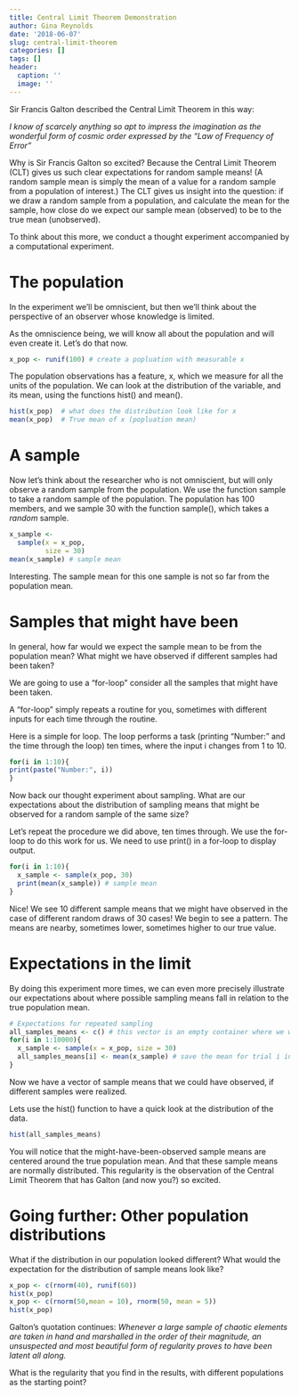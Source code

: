 ```yaml
---
title: Central Limit Theorem Demonstration
author: Gina Reynolds
date: '2018-06-07'
slug: central-limit-theorem
categories: []
tags: []
header:
  caption: ''
  image: ''
---
```


Sir Francis Galton described the Central Limit Theorem in this way:

*I know of scarcely anything so apt to impress the imagination as the wonderful form of cosmic order expressed by the "Law of Frequency of Error"*

Why is Sir Francis Galton so excited?  Because the Central Limit Theorem (CLT) gives us such clear expectations for random sample means!  (A random sample mean is simply the mean of a value for a random sample from a population of interest.) The CLT gives us insight into the question: if we draw a random sample from a population, and calculate the mean for the sample, how close do we expect our sample mean (observed) to be to the true mean (unobserved).

To think about this more, we conduct a thought experiment accompanied by a computational experiment. 

# The population

In the experiment we'll be omniscient, but then we'll think about the perspective of an observer whose knowledge is limited.

As the omniscience being, we will know all about the population and will even create it.  Let's do that now.   

```r
x_pop <- runif(100) # create a popluation with measurable x
```

The population observations has a feature, x, which we measure for all the units of the population. We can look at the distribution of the variable, and its mean, using the functions hist() and mean().

```r
hist(x_pop)  # what does the distribution look like for x
mean(x_pop)  # True mean of x (popluation mean)
```

# A sample

Now let's think about the researcher who is not omniscient, but will only observe a random sample from the population.  We use the function sample to take a random sample of the population.  The population has 100 members, and we sample 30 with the function sample(), which takes a *random* sample.  

```r
x_sample <- 
  sample(x = x_pop,
         size = 30)
mean(x_sample) # sample mean
```
Interesting.  The sample mean for this one sample is not so far from the population mean.  

# Samples that might have been 

In general, how far would we expect the sample mean to be from the population mean?  What might we have observed if different samples had been taken?

We are going to use a "for-loop" consider all the samples that might have been taken.

A "for-loop" simply repeats a routine for you, sometimes with different inputs for each time through the routine.  

Here is a simple for loop.  The loop performs a task (printing "Number:" and the time through the loop) ten times, where the input i changes from 1 to 10. 

```r
for(i in 1:10){
print(paste("Number:", i))
}
```

Now back our thought experiment about sampling.  What are our expectations about the distribution of sampling means that might be observed for a random sample of the same size? 

Let's repeat the procedure we did above, ten times through.  We use the for-loop to do this work for us. We need to use print() in a for-loop to display output.  

```r
for(i in 1:10){
  x_sample <- sample(x_pop, 30)
  print(mean(x_sample)) # sample mean  
}
```
Nice!  We see 10 different sample means that we might have observed in the case of different random draws of 30 cases! We begin to see a pattern.  The means are nearby, sometimes lower, sometimes higher to our true value.

# Expectations in the limit

By doing this experiment more times, we can even more precisely illustrate our expectations about where possible sampling means fall in relation to the true population mean.  

```r
# Expectations for repeated sampling
all_samples_means <- c() # this vector is an empty container where we will save means
for(i in 1:10000){
  x_sample <- sample(x = x_pop, size = 30)
  all_samples_means[i] <- mean(x_sample) # save the mean for trial i in position i in vector 
}
```

Now we have a vector of sample means that we could have observed, if different samples were realized.  

Lets use the hist() function to have a quick look at the distribution of the data.

```r
hist(all_samples_means)
```

You will notice that the might-have-been-observed sample means are centered around the true population mean.  And that these sample means are normally distributed.  This regularity is the observation of the Central Limit Theorem that has Galton (and now you?) so excited.

# Going further:  Other population distributions

What if the distribution in our population looked different?  What would the expectation for the distribution of sample means look like?

```r
x_pop <- c(rnorm(40), runif(60))
hist(x_pop)
x_pop <- c(rnorm(50,mean = 10), rnorm(50, mean = 5)) 
hist(x_pop)
```

Galton's quotation continues:  *Whenever a large sample of chaotic elements are taken in hand and marshalled in the order of their magnitude, an unsuspected and most beautiful form of regularity proves to have been latent all along.*

What is the regularity that you find in the results, with different populations as the starting point? 